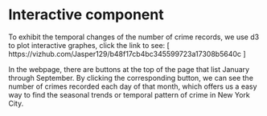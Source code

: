 # Interactive component

To exhibit the temporal changes of the number of crime records, we use d3 to plot interactive graphes, click the link to see: [ https://vizhub.com/Jasper129/b48f17cb4bc345599723a17308b5640c ]

In the webpage, there are buttons at the top of the page that list January through September. By clicking the corresponding button, we can see the number of crimes recorded each day of that month, which offers us a easy way to find the seasonal trends or temporal pattern of crime in New York City.